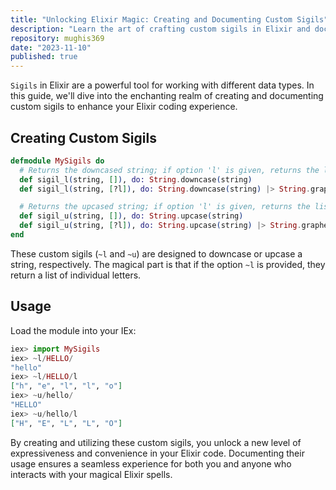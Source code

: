 ```yaml
---
title: "Unlocking Elixir Magic: Creating and Documenting Custom Sigils"
description: "Learn the art of crafting custom sigils in Elixir and document their power for a seamless coding experience."
repository: mughis369
date: "2023-11-10"
published: true
---
```


`Sigils` in Elixir are a powerful tool for working with different data types. In this guide, we'll dive into the enchanting realm of creating and documenting custom sigils to enhance your Elixir coding experience.

## Creating Custom Sigils

```elixir
defmodule MySigils do
  # Returns the downcased string; if option 'l' is given, returns the list of downcased letters
  def sigil_l(string, []), do: String.downcase(string)
  def sigil_l(string, [?l]), do: String.downcase(string) |> String.graphemes

  # Returns the upcased string; if option 'l' is given, returns the list of upcased letters
  def sigil_u(string, []), do: String.upcase(string)
  def sigil_u(string, [?l]), do: String.upcase(string) |> String.graphemes
end
```

These custom sigils (`~l` and `~u`) are designed to downcase or upcase a string, respectively. The magical part is that if the option `~l` is provided, they return a list of individual letters.

## Usage
Load the module into your IEx:
```elixir
iex> import MySigils
iex> ~l/HELLO/
"hello"
iex> ~l/HELLO/l
["h", "e", "l", "l", "o"]
iex> ~u/hello/
"HELLO"
iex> ~u/hello/l
["H", "E", "L", "L", "O"]
```

By creating and utilizing these custom sigils, you unlock a new level of expressiveness and convenience in your Elixir code. Documenting their usage ensures a seamless experience for both you and anyone who interacts with your magical Elixir spells.
